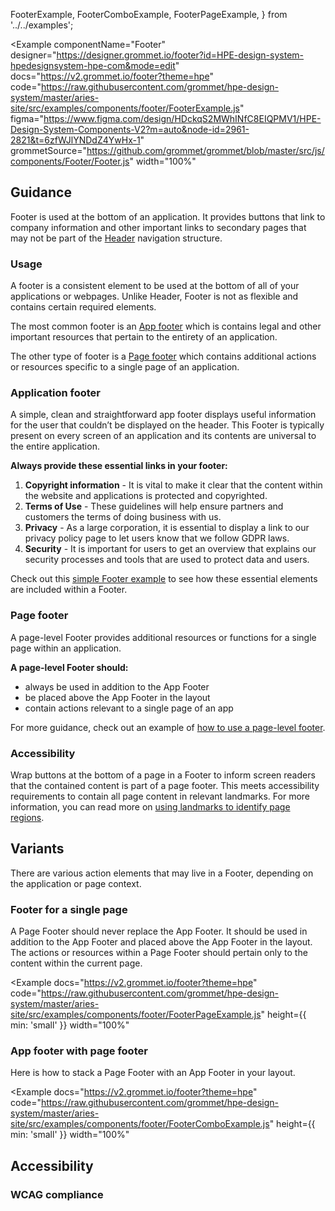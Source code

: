   FooterExample,
  FooterComboExample,
  FooterPageExample,
} from '../../examples';

<Example
  componentName="Footer"
  designer="https://designer.grommet.io/footer?id=HPE-design-system-hpedesignsystem-hpe-com&mode=edit"
  docs="https://v2.grommet.io/footer?theme=hpe"
  code="https://raw.githubusercontent.com/grommet/hpe-design-system/master/aries-site/src/examples/components/footer/FooterExample.js"
  figma="https://www.figma.com/design/HDckqS2MWhINfC8EIQPMV1/HPE-Design-System-Components-V2?m=auto&node-id=2961-2821&t=6zfWJlYNDdZ4YwHx-1"
  grommetSource="https://github.com/grommet/grommet/blob/master/src/js/components/Footer/Footer.js"
  width="100%"
>
  <FooterExample />
</Example>

## Guidance

Footer is used at the bottom of an application. It provides buttons that link to company information and other important links to secondary pages that may not be part of the [Header](/components/header) navigation structure.

### Usage

A footer is a consistent element to be used at the bottom of all of your applications or webpages. Unlike Header, Footer is not as flexible and contains certain required elements.

The most common footer is an [App footer](#application-footer) which is contains legal and other important resources that pertain to the entirety of an application.

The other type of footer is a [Page footer](#page-footer) which contains additional actions or resources specific to a single page of an application.

### Application footer

A simple, clean and straightforward app footer displays useful information for the user that couldn’t be displayed on the header. This Footer is typically present on every screen of an application and its contents are universal to the entire application.

**Always provide these essential links in your footer:**

1. **Copyright information** - It is vital to make it clear that the content within the
   website and applications is protected and copyrighted.
1. **Terms of Use** - These guidelines will help ensure partners and customers the
   terms of doing business with us.
1. **Privacy** - As a large corporation, it is essential to display a link to
   our privacy policy page to let users know that we follow GDPR laws.
1. **Security** - It is important for users to get an overview that explains
   our security processes and tools that are used to protect data and users.

Check out this [simple Footer example](#) to see how these essential elements are included within a Footer.

### Page footer

A page-level Footer provides additional resources or functions for a single page within an application.

**A page-level Footer should:**

- always be used in addition to the App Footer
- be placed above the App Footer in the layout
- contain actions relevant to a single page of an app

For more guidance, check out an example of [how to use a page-level footer](#footer-for-a-single-page).

### Accessibility

Wrap buttons at the bottom of a page in a Footer to inform screen readers that the contained content is part of a page footer. This meets accessibility requirements to contain all page content in relevant landmarks. For more information, you can read more on [using landmarks to identify page regions](https://www.w3.org/TR/WCAG20-TECHS/ARIA11.html).

## Variants

There are various action elements that may live in a Footer, depending on the application or page context.

### Footer for a single page

A Page Footer should never replace the App Footer. It should be used in addition to the App Footer and placed above the App Footer in the layout. The actions or resources within a Page Footer should pertain only to the content within the current page.

<Example
  docs="https://v2.grommet.io/footer?theme=hpe"
  code="https://raw.githubusercontent.com/grommet/hpe-design-system/master/aries-site/src/examples/components/footer/FooterPageExample.js"
  height={{ min: 'small' }}
  width="100%"
>
  <FooterPageExample />
</Example>

### App footer with page footer

Here is how to stack a Page Footer with an App Footer in your layout.

<Example
  docs="https://v2.grommet.io/footer?theme=hpe"
  code="https://raw.githubusercontent.com/grommet/hpe-design-system/master/aries-site/src/examples/components/footer/FooterComboExample.js"
  height={{ min: 'small' }}
  width="100%"
>
  <FooterComboExample />
</Example>

## Accessibility

### WCAG compliance
<AccessibilitySection title='footer' />
